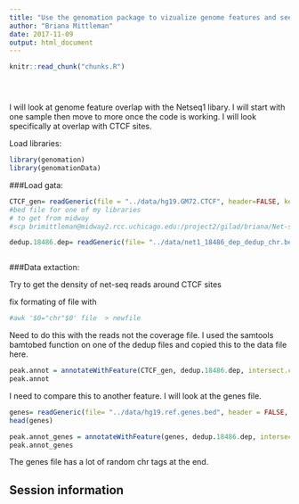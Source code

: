 ```yaml
---
title: "Use the genomation package to vizualize genome features and see overlap with Net-seq1"
author: "Briana Mittleman"
date: 2017-11-09
output: html_document
---
```


<!-- The file analysis/chunks.R contains chunks that define default settings
shared across the workflowr files. -->
```r
knitr::read_chunk("chunks.R")
```

<!-- Update knitr chunk options -->
```r
```

<!-- Insert the date the file was last updated -->
```r
```

<!-- Insert the code version (Git commit SHA1) if Git repository exists and R
 package git2r is installed -->
```r
```

I will look at genome feature overlap with the Netseq1 libary. I will start with one sample then move to more once the code is working. I will look specifically at overlap with CTCF sites. 


Load libraries:  
```r
library(genomation)
library(genomationData)
```


###Load gata: 

```r
CTCF_gen= readGeneric(file = "../data/hg19.GM72.CTCF", header=FALSE, keep.all.metadata = TRUE)
#bed file for one of my libraries  
# to get from midway
#scp brimittleman@midway2.rcc.uchicago.edu:/project2/gilad/briana/Net-seq/Net-seq1/data/cov/YG-SP-NET1-18486-dep-2017-10-13_S4_R1_001-sort.dedup.cov.bed .

dedup.18486.dep= readGeneric(file= "../data/net1_18486_dep_dedup_chr.bed", header = FALSE, keep.all.metadata = TRUE)



```


###Data extaction:  

Try to get the density of net-seq reads around CTCF sites  

fix formating of file with 

```bash
#awk '$0="chr"$0' file  > newfile
```

Need to do this with the reads not the coverage file. I used the samtools bamtobed function on one of the dedup files and copied this to the data file here.  


```r
peak.annot = annotateWithFeature(CTCF_gen, dedup.18486.dep, intersect.chr = TRUE)
peak.annot


```
I need to compare this to another feature. I will look at the genes file.  

```r
genes= readGeneric(file= "../data/hg19.ref.genes.bed", header = FALSE, keep.all.metadata = TRUE)
head(genes)

peak.annot_genes = annotateWithFeature(genes, dedup.18486.dep, intersect.chr = TRUE)
peak.annot_genes
```
The genes file has a lot of random chr tags at the end.  

## Session information

<!-- Insert the session information into the document -->
```r
```

